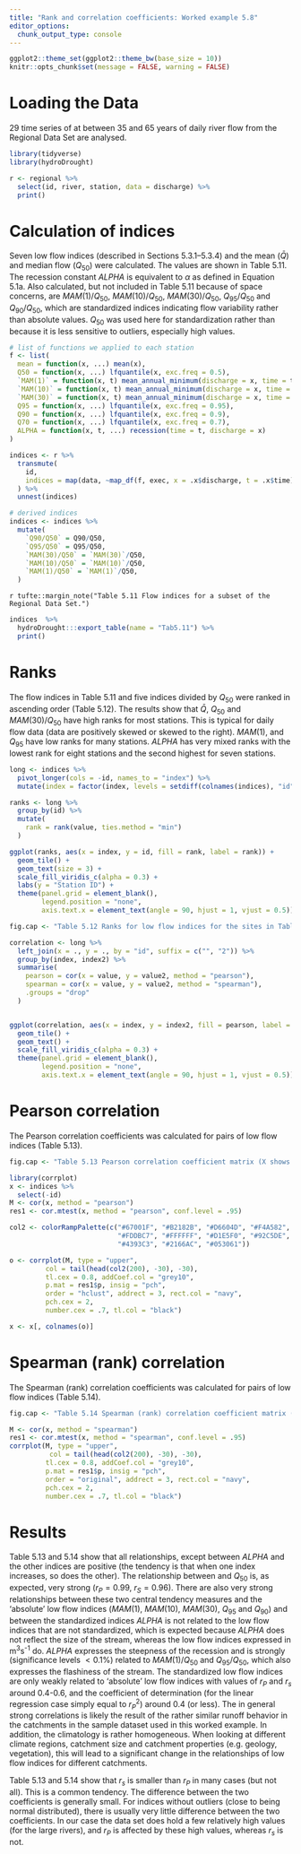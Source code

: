 ```yaml
---
title: "Rank and correlation coefficients: Worked example 5.8"
editor_options: 
  chunk_output_type: console
---
```


```r
ggplot2::theme_set(ggplot2::theme_bw(base_size = 10))
knitr::opts_chunk$set(message = FALSE, warning = FALSE)
```

# Loading the Data

29 time series of at between 35 and 65 years of daily river flow from the Regional Data Set are analysed.

```r
library(tidyverse)
library(hydroDrought) 

r <- regional %>%
  select(id, river, station, data = discharge) %>%
  print()
```


# Calculation of indices 

Seven low flow indices (described in Sections 5.3.1–5.3.4) and the mean ($\bar Q$) and median flow ($Q_{50}$) were calculated. The values are shown in Table 5.11. The recession constant $ALPHA$ is equivalent to $\alpha$ as defined in Equation 5.1a. Also calculated, but not included in Table 5.11 because of space concerns, are $MAM(1)/Q_{50}$, $MAM(10)/Q_{50}$, $MAM(30)/Q_{50}$, $Q_{95}/Q_{50}$ and $Q_{90}/Q_{50}$, which are standardized indices indicating flow variability rather than absolute values. $Q_{50}$ was used here for standardization rather than  because it is less sensitive to outliers, especially high values.

```r
# list of functions we applied to each station
f <- list(
  mean = function(x, ...) mean(x), 
  Q50 = function(x, ...) lfquantile(x, exc.freq = 0.5),
  `MAM(1)` = function(x, t) mean_annual_minimum(discharge = x, time = t, n = 1),
  `MAM(10)` = function(x, t) mean_annual_minimum(discharge = x, time = t, n = 10),
  `MAM(30)` = function(x, t) mean_annual_minimum(discharge = x, time = t, n = 30),
  Q95 = function(x, ...) lfquantile(x, exc.freq = 0.95),
  Q90 = function(x, ...) lfquantile(x, exc.freq = 0.9),
  Q70 = function(x, ...) lfquantile(x, exc.freq = 0.7),
  ALPHA = function(x, t, ...) recession(time = t, discharge = x)
)

indices <- r %>%
  transmute(
    id, 
    indices = map(data, ~map_df(f, exec, x = .x$discharge, t = .x$time))
  ) %>%
  unnest(indices) 
```


```r
# derived indices
indices <- indices %>%
  mutate(
    `Q90/Q50` = Q90/Q50,
    `Q95/Q50` = Q95/Q50,
    `MAM(30)/Q50` = `MAM(30)`/Q50,
    `MAM(10)/Q50` = `MAM(10)`/Q50,
    `MAM(1)/Q50` = `MAM(1)`/Q50,
  ) 
```

`r tufte::margin_note("Table 5.11 Flow indices for a subset of the Regional Data Set.")`
```r
indices  %>%
  hydroDrought:::export_table(name = "Tab5.11") %>%
  print()
```


#  Ranks
The flow indices in Table 5.11 and five indices divided by $Q_{50}$ were ranked in ascending order (Table 5.12). The results show that $\bar Q$,  $Q_{50}$ and $MAM(30)/Q_{50}$  have high ranks for most stations. This is typical for daily flow data (data are positively skewed or skewed to the right). $MAM(1)$, and $Q_{95}$ have low ranks for many stations. $ΑLPHA$ has very mixed ranks with the lowest rank for eight stations and the second highest for seven stations.

```r
long <- indices %>%
  pivot_longer(cols = -id, names_to = "index") %>%
  mutate(index = factor(index, levels = setdiff(colnames(indices), "id")))

ranks <- long %>%
  group_by(id) %>%
  mutate(
    rank = rank(value, ties.method = "min")
  )

ggplot(ranks, aes(x = index, y = id, fill = rank, label = rank)) + 
  geom_tile() + 
  geom_text(size = 3) + 
  scale_fill_viridis_c(alpha = 0.3) + 
  labs(y = "Station ID") + 
  theme(panel.grid = element_blank(), 
        legend.position = "none",
        axis.text.x = element_text(angle = 90, hjust = 1, vjust = 0.5))
```


```r
fig.cap <- "Table 5.12 Ranks for low flow indices for the sites in Table 5.11 (1 indicates the lowest value and 14 the highest)"
```
```r
correlation <- long %>%
  left_join(x = ., y = ., by = "id", suffix = c("", "2")) %>%
  group_by(index, index2) %>%
  summarise(
    pearson = cor(x = value, y = value2, method = "pearson"),
    spearman = cor(x = value, y = value2, method = "spearman"),
    .groups = "drop"
  )


ggplot(correlation, aes(x = index, y = index2, fill = pearson, label = round(pearson, 3))) + 
  geom_tile() + 
  geom_text() + 
  scale_fill_viridis_c(alpha = 0.3) + 
  theme(panel.grid = element_blank(), 
        legend.position = "none", 
        axis.text.x = element_text(angle = 90, hjust = 1, vjust = 0.5))
```


#  Pearson correlation 
The Pearson correlation coefficients was calculated for pairs of low flow indices (Table 5.13). 
```r
fig.cap <- "Table 5.13 Pearson correlation coefficient matrix (X shows a non-significant correlation)"
```
```r
library(corrplot)
x <- indices %>%
  select(-id)
M <- cor(x, method = "pearson")
res1 <- cor.mtest(x, method = "pearson", conf.level = .95)

col2 <- colorRampPalette(c("#67001F", "#B2182B", "#D6604D", "#F4A582",
                           "#FDDBC7", "#FFFFFF", "#D1E5F0", "#92C5DE",
                           "#4393C3", "#2166AC", "#053061"))

o <- corrplot(M, type = "upper",
         col = tail(head(col2(200), -30), -30),
         tl.cex = 0.8, addCoef.col = "grey10",
         p.mat = res1$p, insig = "pch", 
         order = "hclust", addrect = 3, rect.col = "navy",
         pch.cex = 2, 
         number.cex = .7, tl.col = "black")
```

```r
x <- x[, colnames(o)]
```



#  Spearman (rank) correlation 
The Spearman (rank) correlation coefficients was calculated for pairs of low flow indices (Table 5.14). 
```r
fig.cap <- "Table 5.14 Spearman (rank) correlation coefficient matrix (X shows a non-significant correlation)"
```
```r
M <- cor(x, method = "spearman")
res1 <- cor.mtest(x, method = "spearman", conf.level = .95)
corrplot(M, type = "upper",
          col = tail(head(col2(200), -30), -30),
         tl.cex = 0.8, addCoef.col = "grey10",
         p.mat = res1$p, insig = "pch", 
         order = "original", addrect = 3, rect.col = "navy",
         pch.cex = 2, 
         number.cex = .7, tl.col = "black")
```

# Results
Table 5.13 and 5.14 show that all relationships, except between $ALPHA$ and the other indices are positive (the tendency is that when one index increases, so does the other). The relationship between  and $Q_{50}$ is, as expected, very strong ($r_P = 0.99$, $r_S = 0.96$). There are also very strong relationships between these two central tendency measures and the ‘absolute’ low flow indices ($MAM(1)$, $MAM(10)$, $MAM(30)$, $Q_{95}$ and $Q_{90}$) and between the standardized indices $ALPHA$ is not related to the low flow indices that are not standardized, which is expected because $ALPHA$ does not reflect the size of the stream, whereas the low flow indices expressed in m<sup>3</sup>s<sup>-1</sup> do. $ALPHA$ expresses the steepness of the recession and is strongly (significance levels $<0.1\%$) related to $MAM(1)/Q_{50}$ and $Q_{95}/Q_{50}$, which also expresses the flashiness of the stream. The standardized low flow indices are only weakly related to ‘absolute’ low flow indices with values of $r_P$ and $r_s$ around 0.4-0.6, and the coefficient of determination (for the linear regression case simply equal to $r_P^2$) around 0.4 (or less). The in general strong correlations is likely the result of the rather similar runoff behavior in the catchments in the sample dataset used in this worked example. In addition, the climatology is rather homogeneous. When looking at different climate regions, catchment size and catchment properties (e.g. geology, vegetation), this will lead to a significant change in the relationships of low flow indices for different catchments.

Table 5.13 and 5.14 show that $r_s$ is smaller than $r_P$ in many cases (but not all). This is a common tendency. The difference between the two coefficients is generally small. For indices without outliers (close to being normal distributed), there is usually very little difference between the two coefficients. In our case the data set does hold a few relatively high values (for the large rivers), and $r_P$ is affected by these high values, whereas $r_s$ is not.

